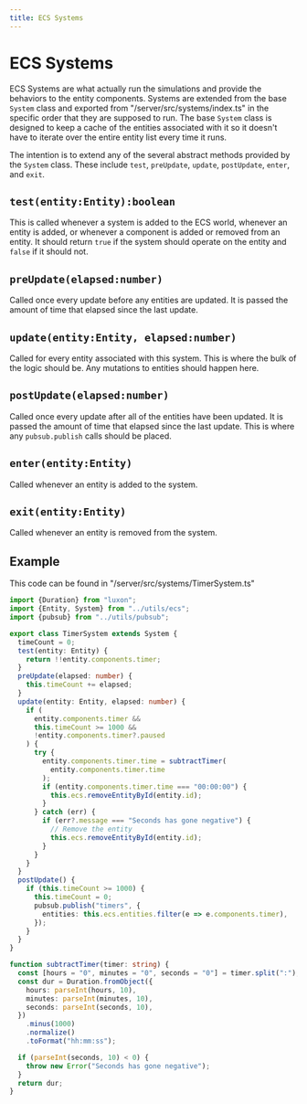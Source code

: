 ```yaml
---
title: ECS Systems
---
```


# ECS Systems

ECS Systems are what actually run the simulations and provide the behaviors to
the entity components. Systems are extended from the base `System` class and
exported from "<DevLink>/server/src/systems/index.ts</DevLink>" in the specific
order that they are supposed to run. The base `System` class is designed to keep
a cache of the entities associated with it so it doesn't have to iterate over
the entire entity list every time it runs.

The intention is to extend any of the several abstract methods provided by the
`System` class. These include `test`, `preUpdate`, `update`, `postUpdate`,
`enter`, and `exit`.

## `test(entity:Entity):boolean`

This is called whenever a system is added to the ECS world, whenever an entity
is added, or whenever a component is added or removed from an entity. It should
return `true` if the system should operate on the entity and `false` if it
should not.

## `preUpdate(elapsed:number)`

Called once every update before any entities are updated. It is passed the
amount of time that elapsed since the last update.

## `update(entity:Entity, elapsed:number)`

Called for every entity associated with this system. This is where the bulk of
the logic should be. Any mutations to entities should happen here.

## `postUpdate(elapsed:number)`

Called once every update after all of the entities have been updated. It is
passed the amount of time that elapsed since the last update. This is where any
`pubsub.publish` calls should be placed.

## `enter(entity:Entity)`

Called whenever an entity is added to the system.

## `exit(entity:Entity)`

Called whenever an entity is removed from the system.

## Example

This code can be found in
"<DevLink>/server/src/systems/TimerSystem.ts</DevLink>"

```ts
import {Duration} from "luxon";
import {Entity, System} from "../utils/ecs";
import {pubsub} from "../utils/pubsub";

export class TimerSystem extends System {
  timeCount = 0;
  test(entity: Entity) {
    return !!entity.components.timer;
  }
  preUpdate(elapsed: number) {
    this.timeCount += elapsed;
  }
  update(entity: Entity, elapsed: number) {
    if (
      entity.components.timer &&
      this.timeCount >= 1000 &&
      !entity.components.timer?.paused
    ) {
      try {
        entity.components.timer.time = subtractTimer(
          entity.components.timer.time
        );
        if (entity.components.timer.time === "00:00:00") {
          this.ecs.removeEntityById(entity.id);
        }
      } catch (err) {
        if (err?.message === "Seconds has gone negative") {
          // Remove the entity
          this.ecs.removeEntityById(entity.id);
        }
      }
    }
  }
  postUpdate() {
    if (this.timeCount >= 1000) {
      this.timeCount = 0;
      pubsub.publish("timers", {
        entities: this.ecs.entities.filter(e => e.components.timer),
      });
    }
  }
}

function subtractTimer(timer: string) {
  const [hours = "0", minutes = "0", seconds = "0"] = timer.split(":");
  const dur = Duration.fromObject({
    hours: parseInt(hours, 10),
    minutes: parseInt(minutes, 10),
    seconds: parseInt(seconds, 10),
  })
    .minus(1000)
    .normalize()
    .toFormat("hh:mm:ss");

  if (parseInt(seconds, 10) < 0) {
    throw new Error("Seconds has gone negative");
  }
  return dur;
}
```
